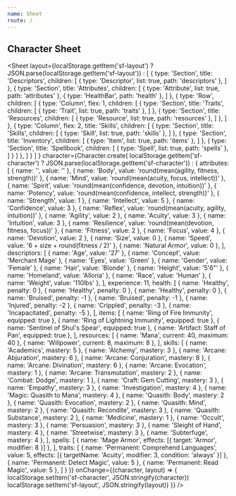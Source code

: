 ```yaml
---
name: Sheet
route: /
---
```


## Character Sheet

<Sheet
  layout={localStorage.getItem('sf-layout')
    ? JSON.parse(localStorage.getItem('sf-layout'))
    : [ { type: 'Section', title: 'Descriptors', children: [
          { type: 'Descriptor', list: true, path: 'descriptors' },
        ] },
        { type: 'Section', title: 'Attributes', children: [
          { type: 'Attribute', list: true, path: 'attributes' },
          { type: 'HealthBar', path: 'health' },
        ] },
        { type: 'Row', children: [
          { type: 'Column', flex: 1, children: [
            { type: 'Section', title: 'Traits', children: [
              { type: 'Trait', list: true, path: 'traits' },
            ] },
            { type: 'Section', title: 'Resources', children: [
              { type: 'Resource', list: true, path: 'resources' },
            ] },
          ] },
          { type: 'Column', flex: 2, title: 'Skills', children: [
            { type: 'Section', title: 'Skills', children: [
              { type: 'Skill', list: true, path: 'skills' },
            ] },
            { type: 'Section', title: 'Inventory', children: [
              { type: 'Item', list: true, path: 'items' },
            ] },
            { type: 'Section', title: 'Spellbook', children: [
              { type: 'Spell', list: true, path: 'spells' },
            ] }
          ] },
        ] } ]
  }
  character={Character.create(
    localStorage.getItem('sf-character')
      ? JSON.parse(localStorage.getItem('sf-character'))
      : {
        attributes: [
          { name: '', value: '' },
          { name: 'Body', value: 'round(mean(agility, fitness, strength))' },
          { name: 'Mind', value: 'round(mean(acuity, focus, intellect))' },
          { name: 'Spirit', value: 'round(mean(confidence, devotion, intuition))' },
          { name: 'Potency', value: 'round(mean(confidence, intellect, strength))' },
          { name: 'Strength', value: 1 },
          { name: 'Intellect', value: 5 },
          { name: 'Confidence', value: 3 },
          { name: 'Reflex', value: 'round(mean(acuity, agility, intuition))' },
          { name: 'Agility', value: 2 },
          { name: 'Acuity', value: 3 },
          { name: 'Intuition', value: 3 },
          { name: 'Resilience', value: 'round(mean(devotion, fitness, focus))' },
          { name: 'Fitness', value: 2 },
          { name: 'Focus', value: 4 },
          { name: 'Devotion', value: 2 },
          { name: 'Size', value: 0 },
          { name: 'Speed', value: '6 + size + round(fitness / 2)' },
          { name: 'Natural Armor', value: 0 },
        ],
        descriptors: [
          { name: 'Age', value: '27' },
          { name: 'Concept', value: 'Merchant Mage' },
          { name: 'Eyes', value: 'Green' },
          { name: 'Gender', value: 'Female' },
          { name: 'Hair', value: 'Blonde' },
          { name: 'Height', value: '5\'6"' },
          { name: 'Homeland', value: 'Alloria' },
          { name: 'Race', value: 'Human' },
          { name: 'Weight', value: '110lbs' },
        ],
        experience: 11,
        health: [
          { name: 'Healthy', penalty: 0 },
          { name: 'Healthy', penalty: 0 },
          { name: 'Healthy', penalty: 0 },
          { name: 'Bruised', penalty: -1 },
          { name: 'Bruised', penalty: -1 },
          { name: 'Injured', penalty: -2 },
          { name: 'Crippled', penalty: -3 },
          { name: 'Incapacitated', penalty: -5 },
        ],
        items: [
          { name: 'Ring of Fire Immunity', equipped: true },
          { name: 'Ring of Lightning Immunity', equipped: true },
          { name: 'Sentinel of Shul\'s Spear', equipped: true },
          { name: 'Artifact: Staff of Pan', equipped: true },
        ],
        resources: [
          { name: 'Mana', current: 40, maximum: 40 },
          { name: 'Willpower', current: 8, maximum: 8 },
        ],
        skills: [
          { name: 'Academics', mastery: 5 },
          { name: 'Alchemy', mastery: 3 },
          { name: 'Arcane: Abjuration', mastery: 6 },
          { name: 'Arcane: Conjuration', mastery: 8 },
          { name: 'Arcane: Divination', mastery: 6 },
          { name: 'Arcane: Evocation', mastery: 1 },
          { name: 'Arcane: Transmutation', mastery: 2 },
          { name: 'Combat: Dodge', mastery: 1 },
          { name: 'Craft: Gem Cutting', mastery: 3 },
          { name: 'Empathy', mastery: 3 },
          { name: 'Investigation', mastery: 4 },
          { name: 'Magic: Quasith to Mana', mastery: 4 },
          { name: 'Quasith: Body', mastery: 2 },
          { name: 'Quasith: Evocation', mastery: 2 },
          { name: 'Quasith: Mind', mastery: 2 },
          { name: 'Quasith: Recondite', mastery: 3 },
          { name: 'Quasith: Substance', mastery: 2 },
          { name: 'Medicine', mastery: 1 },
          { name: 'Occult', mastery: 3 },
          { name: 'Persuasion', mastery: 3 },
          { name: 'Sleight of Hand', mastery: 4 },
          { name: 'Streetwise', mastery: 3 },
          { name: 'Subterfuge', mastery: 4 },
        ],
        spells: [
          { name: 'Mage Armor', effects: [{ target: 'Armor', modifier: 8 }] },
        ],
        traits: [
          { name: 'Permanent: Comprehend Languages', value: 5,
            effects: [{ targetName: 'Acuity', modifier: 3, condition: 'always' }]
          },
          { name: 'Permanent: Detect Magic', value: 5 },
          { name: 'Permanent: Read Magic', value: 5 },
        ]
      }
  )}
  onChange={(character, layout) => {
    localStorage.setItem('sf-character', JSON.stringify(character))
    localStorage.setItem('sf-layout', JSON.stringify(layout))
  }}
/>

